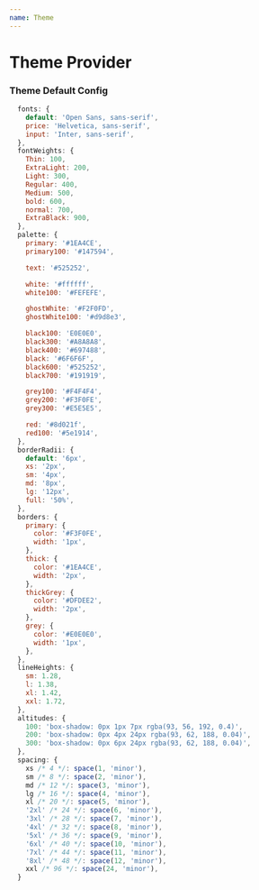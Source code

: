 ```yaml
---
name: Theme
---
```


# Theme Provider

### Theme Default Config

```js
  fonts: {
    default: 'Open Sans, sans-serif',
    price: 'Helvetica, sans-serif',
    input: 'Inter, sans-serif',
  },
  fontWeights: {
    Thin: 100,
    ExtraLight: 200,
    Light: 300,
    Regular: 400,
    Medium: 500,
    bold: 600,
    normal: 700,
    ExtraBlack: 900,
  },
  palette: {
    primary: '#1EA4CE',
    primary100: '#147594',

    text: '#525252',

    white: '#ffffff',
    white100: '#FEFEFE',

    ghostWhite: '#F2F0FD',
    ghostWhite100: '#d9d8e3',

    black100: 'E0E0E0',
    black300: '#A8A8A8',
    black400: '#697488',
    black: '#6F6F6F',
    black600: '#525252',
    black700: '#191919',

    grey100: '#F4F4F4',
    grey200: '#F3F0FE',
    grey300: '#E5E5E5',

    red: '#8d021f',
    red100: '#5e1914',
  },
  borderRadii: {
    default: '6px',
    xs: '2px',
    sm: '4px',
    md: '8px',
    lg: '12px',
    full: '50%',
  },
  borders: {
    primary: {
      color: '#F3F0FE',
      width: '1px',
    },
    thick: {
      color: '#1EA4CE',
      width: '2px',
    },
    thickGrey: {
      color: '#DFDEE2',
      width: '2px',
    },
    grey: {
      color: '#E0E0E0',
      width: '1px',
    },
  },
  lineHeights: {
    sm: 1.28,
    l: 1.38,
    xl: 1.42,
    xxl: 1.72,
  },
  altitudes: {
    100: 'box-shadow: 0px 1px 7px rgba(93, 56, 192, 0.4)',
    200: 'box-shadow: 0px 4px 24px rgba(93, 62, 188, 0.04)',
    300: 'box-shadow: 0px 6px 24px rgba(93, 62, 188, 0.04)',
  },
  spacing: {
    xs /* 4 */: space(1, 'minor'),
    sm /* 8 */: space(2, 'minor'),
    md /* 12 */: space(3, 'minor'),
    lg /* 16 */: space(4, 'minor'),
    xl /* 20 */: space(5, 'minor'),
    '2xl' /* 24 */: space(6, 'minor'),
    '3xl' /* 28 */: space(7, 'minor'),
    '4xl' /* 32 */: space(8, 'minor'),
    '5xl' /* 36 */: space(9, 'minor'),
    '6xl' /* 40 */: space(10, 'minor'),
    '7xl' /* 44 */: space(11, 'minor'),
    '8xl' /* 48 */: space(12, 'minor'),
    xxl /* 96 */: space(24, 'minor'),
  }
```

